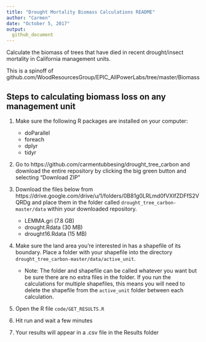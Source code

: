 ```yaml
---
title: "Drought Mortality Biomass Calculations README"
author: "Carmen"
date: "October 5, 2017"
output: 
  github_document
---
```


Calculate the biomass of trees that have died in recent drought/insect mortality in California management units.

This is a spinoff of github.com/WoodResourcesGroup/EPIC_AllPowerLabs/tree/master/Biomass

## Steps to calculating biomass loss on any management unit

1. Make sure the following R packages are installed on your computer:
    - doParallel
    - foreach
    - dplyr
    - tidyr

2. Go to https://github.com/carmentubbesing/drought_tree_carbon and download the entire repository by clicking the big green button and selecting "Download ZIP"

2. Download the files below from https://drive.google.com/drive/u/1/folders/0B81g0LRLmd0fVXlfZDFfS2VQRDg and place them in the folder called `drought_tree_carbon-master/data` within your downloaded repository.
    - LEMMA.gri (7.8 GB) 
    - drought.Rdata (30 MB)
    - drought16.Rdata (15 MB)

2. Make sure the land area you're interested in has a shapefile of its boundary. Place a folder with your shapefile into the directory `drought_tree_carbon-master/data/active_unit`. 
    - Note: The folder and shapefile can be called whatever you want but be sure there are no extra files in the folder. If you run the calculations for multiple shapefiles, this means you will need to delete the shapefile from the `active_unit` folder between each calculation.

3. Open the R file `code/GET_RESULTS.R`

4. Hit run and wait a few minutes

5. Your results will appear in a .csv file in the Results folder